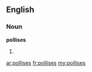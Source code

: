 ==English==

===Noun===
'''pollises'''

# {{plural of|[[pollis]]}}

[[ar:pollises]]
[[fr:pollises]]
[[my:pollises]]